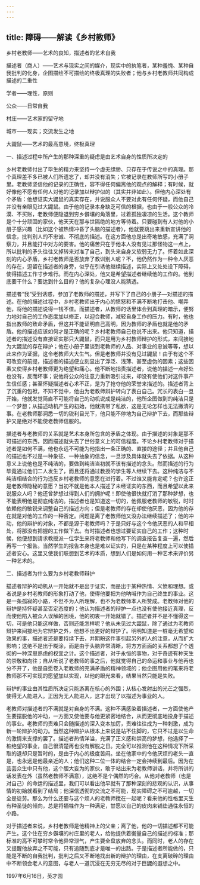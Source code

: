 ```yaml
---
---
---
```

title: 障碍——解读《乡村教师》
---




乡村老教师——艺术的良知，描述者的艺术自我

描述者（商人）——艺术与现实之间的媒介，现实中的执笔者，某种羞愧、某种自我批判的化身，企图描绘不可描绘的终极真理的失败者；他与乡村老教师共同构成描述的二重性

学者——理性，原则

公众——日常自我

村庄——艺术家的留守地

城市——现实；交流发生之地

大鼹鼠——艺术的最高意境，终极真理

一、描述过程中所产生的那种深重的疑虑是由艺术自身的性质所决定的

乡村老教师付出了毕生的精力来坚持一个虚无缥缈、只存在于传说之中的真理。那个真理差不多已被人们所遗忘了，却并没有消失；它被记录在教师所写的小册子里。老教师坚信他的记录的正确性，容不得任何偏离他的观点的解释；有时候，就好像他不愿有任何人对他的记录加以辩护似的（其实并非如此）。但他内心深处有个矛盾：他想证实大鼹鼠的真实存在，并说服众人不要对此有任何怀疑，而他自己并没有亲眼见过大鼹鼠。由于他的记录本身缺乏可信的根据，也由于一般公众的冷漠、不买账，老教师便隐退到穷乡僻壤的角落里，过着孤独凄凉的生活。这个教师是个十分顽固的家伙，他天天在那与世隔绝的地方等待着。只要碰到有人对他的小册子感兴趣（比如这个被热情冲昏了头脑的描述者），他就要跳出来重新宣讲他的信念，批判别人的不忠诚、不彻底的描述。在这方面他总是出奇地敏感，充满了洞察力，并且能打中对方的要害。他的痛苦只在于他本人没有见过那怪物这一点上，所以批判的矛头往往又掉转来对准了自己，到头来自身又软弱无力了。怀着如此深刻的内心矛盾，乡村老教师是否放弃了教训别人呢？不，他仍然作为一种令人厌恶的存在，逗留在描述者的身旁，似乎在引诱他继续描述，实际上又处处设下障碍，使得描述工作寸步难行。而在内心深处，他又是希望描述者继续他的工作的。他到底要干什么？要达到什么目的？他的复杂心理没人能猜透。

描述者“我”受到诱惑，参加了老教师的描述，并写下了自己的小册子—对描述的描述。在他的描述过程中，乡村老教师出于内心的愤怒和不满不断地打击他、嘲弄他，将他的描述说得一钱不值。而描述者，从教师的话里体会到真理的暗示，便努力地对自己的工作态度加以修正，以迎合教师，减轻自身工作的压力。有时，他也指出教师的致命矛盾，但这并不能证明自己高明，因为教师的矛盾也就是他的矛盾。他的描述应该如何才是正确的呢？乡村老教师自己也说不出来。他只知道，描述者的描述没有直接证实那只大鼹鼠，而只是用为乡村教师辩护的形式，来间接地为大鼹鼠的存在辩护；他在小册子里谈到老教师的人品、对事业的忠诚等等，想以此来作为证据，这令老教师大大生气。但是老教师并没有见过鼹鼠！由于有这个不可改变的前提，描述者的描述便立刻显出了浮泛、浅薄、甚至虚伪的因素；这些因素又使得乡村老教师更为绝望和痛心。他不断地指责描述者，说他的描述一点好处也没有，反而坏事；说他将公众的注意力重新吸引过来，却没有使他们对这件事产生信任感；甚至怀疑描述者心术不正，是为了抢夺他的荣誉来描述的。描述者背上了沉重的包袱，不知不觉中，他由为老教师辩护转向了表白自己。冗长的表白一旦开始，他就发觉简直不可能将自己的动机说成是纯洁的，他所企图做到的纯洁只是一个梦想；从描述动机产生的初始，他就携带了私欲，这是无论怎样也无法撇清的事。在老教师那洞悉一切的锐利目光下，他只能不停地为自己辩护下去，而那些辩护又是绝对不能使老教师信服的。

描述者与老教师的关系就是艺术本身所包含的矛盾之体现。由于描述的对象是那不可描述的东西，因而描述就失去了世俗意义上的可信程度。不论乡村老教师对于描述者是如何不满，他也永远不可能为他指出一条正确的、直接的途径；并且他自己的描述也不过是一种象征、一种抽象的信念，一旦涉及具体就失去了依据。从这种意义上说他也是不纯洁的，要做到纯洁当初就不该有描述的念头。然而描述的行为毕竟通过他们二人发生了，而且还将通过教授的学生等人继续下去。这种纯洁与不纯洁相结合的行为违反乡村老教师的意愿在进行着。不过谁又能肯定呢？也许这正是老教师隐秘的意愿？当初不就是他本人描述了未经证实的东西，而且希望以此来说服众人吗？他还曾梦想过得到人们的拥护呢！即使他很快就打消了那种梦想，也不能表明他是彻底纯洁的。描述者也是知道这一切的，他佩服老教师的敏锐，时时依赖他的敏锐来调整自己的描述方向；但是老教师的存在却使他厌恶，因为他的存在就是对他的工作的一种否定。问题是离了老教师他又没办法继续描述了；他的冲动，他的辩护的对象，不都是源于老教师吗？于是只好与这个令他厌恶的人和平相处，将那没有把握的工作做下去。有时描述者也想过要证实自己的工作；这种时候，他便想到请求教授派一位学生来将老教师和他写下的调查报告复查一遍，然后再写一个报告。当然学生的报告本身也是难以证实的，只是在某种程度上可以使描述者安心。这里又使我们联想到艺术的本质，想到人们是如何用一种艺术来评价另一种艺术的。

二、描述者为什么要为乡村老教师辩护

描述者辩护的动机从一开始就不是出于证实，而是出于某种热情、义愤和理想。或者说是乡村老教师的形象打动了他，使得他要把为他呐喊作为自己终生的事业。这是一条孤寂的小路，不但不为人所理解，也不为老教师本人所赞成。老教师对他的辩护是持怀疑甚至否定态度的；他认为描述者的辩护一点也没有使他接近真理，反而使他陷入被众人误解的困境，他的初衷一开始就错了。描述者并不是不懂得这一切，可是他只能这样做，否则还能怎样呢？他从未见过大鼹鼠，除了通过为老教师辩护来间接地为它辩护之外，他想不出更好的辩护了。明明知道是一桩毫无希望和效果的事，描述者还是要持续下去，并期盼这件事引起另外的人的注意，从而扩大影响；这绝不是出于糊涂，而是由于头脑异常清晰，将方方面面的关系都想了个透彻的一种深思熟虑的权宜之计。这个描述者，对于永恒的事物，对于奇迹有种天生的崇敬和向往；自从听说了老教师的事之后，他就觉得自己的命运和事业与他再也分不开了，他是自愿卷入老教师的充满矛盾的精神领域的；他企图用他的笔来将老教师那不可实现的愿望加以实现，以他的眼光来看，结果当然只能是失败。

辩护的事业由其性质所决定只能游离在核心的外围；从核心发射出的光芒之强烈，使得无人能进入。正因为无人能进入，这才出现了以描述为事业的人。

老教师对描述者的不满就是对自身的不满。这种不满感染着描述者，一方面使他产生要摆脱他的冲动，一方面又使他要与他更紧密地结合，从而更彻底地投身于描述的事业。老教师的责难只会随描述的深入变本加厉，责难往往成为一种刺激，成为新一轮辩护的动力。当然这种辩护从根本上来说是站不住脚的，它只不过是以生命的激情来支撑的罢了。描述者热情洋溢，充满了正义感和崇高的梦想，他选择了一桩绝望的事业，自己很清楚再也没有解脱之日。完全可以推测他在这种情况下所采取的退却只是暂时的，是由于内心的极度苦闷。坐在他家中的令他厌烦的老头一直是，也永远是他最亲近的人；他们这种二位一体的结合一定会持续到最后。因为在芸芸众生中只有他，这个胆大妄为的家伙，敢于站出来为老教师讲话，并将所讲的话发表在外（虽然老教师不满意），这绝不是个偶然的巧合。从他对老教师（也是对自己）的命运的描述里，我们可以看出他早就有了那种深刻的悲观的认识，从事情的初始就看到了结局；他深信透彻的交流之不可能，现实障碍之不可逾越，一切全是徒劳。那么为什么还要与这个烦人的老教师搅在一起呢？看来他的性格里天生有种圣徒的倾向，总是将牺牲作为一种满足，甘愿以自己的皮肉来铺垫通往永恒的小路。

对于描述者来说，乡村老教师是他精神上的父亲；离了他，他的一切描述都不可能产生。这个住在穷乡僻壤的村庄里的老人，给他提供着衡量自己的描述的标准；那标准的高不可攀时常令他异常泄气，产生要全盘放弃的念头。而同时，老人的存在又提醒他放弃之不可能，只有追随到底才是唯一的出路。于是描述者所能做的，只能是不断的自我批判，批判之后又不断地找出新的辩护的理由，在支离破碎的理由中不断领会老人的意图，与老人一道沉浸在无穷无尽的对于巨鼹的遐想之中。

1997年6月16日，英才园